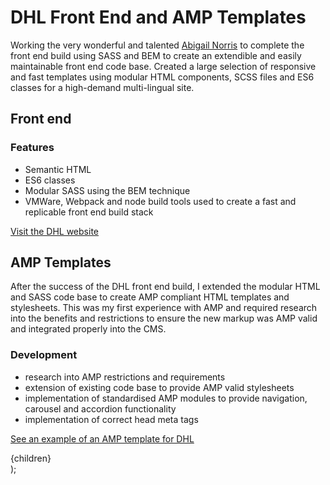 

# DHL Front End and AMP Templates

Working the very wonderful and talented [Abigail Norris](https://abigailnorris.carbonmade.com/) to complete the front end build using SASS and BEM to create an extendible and easily maintainable front end code base. Created a large selection of responsive and fast templates using modular HTML components, SCSS files and ES6 classes for a high-demand multi-lingual site.

## Front end

<ImageWithCaption
  src="/dhl.png"
  altText="The hero section of a lovely DHL Discover article page.  A graphic representation of a logistics centre lends context to the bold and engaging article headline."
  caption="The DHL hero component, in situ on an article page template."
  width={1440}
  height={900}
/>

### Features

- Semantic HTML
- ES6 classes
- Modular SASS using the BEM technique
- VMWare, Webpack and node build tools used to create a fast and replicable front end build stack

[Visit the DHL website](https://discover.dhl.com)

## AMP Templates

After the success of the DHL front end build, I extended the modular HTML and SASS code base to create AMP compliant HTML templates and stylesheets. This was my first experience with AMP and required research into the benefits and restrictions to ensure the new markup was AMP valid and integrated properly into the CMS.

<ImageWithCaption
  src="/dhl-amp.png"
  altText="Some good altext"
  caption="One of the simple, beautiful and accessible templates used  by Citizens Advice."
  width={411}
  height={731}
  portrait={true}
/>

### Development

- research into AMP restrictions and requirements
- extension of existing code base to provide AMP valid stylesheets
- implementation of standardised AMP modules to provide navigation, carousel and accordion functionality
- implementation of correct head meta tags

[See an example of an AMP template for DHL](https://discover.dhl.com/business/market-intelligence/changing-chinese-shopping-habits/How-has-COVID-19-changed-Chinese-shopping-habits)

  <Layout>
    <Head pageTitle="Projects, DHL Front End" />
    <Breadcrumbs
      crumbs={[
        { title: "Home", url: "/" },
        { title: "Projects" },
        { title: "DHL Front End" },
      ]}
    />
    <main id="main-content">{children}</main>
  </Layout>
);
